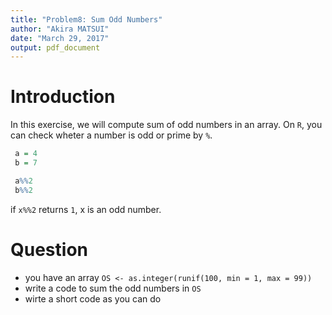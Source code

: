 ```yaml
---
title: "Problem8: Sum Odd Numbers"
author: "Akira MATSUI"
date: "March 29, 2017"
output: pdf_document
---
```


# Introduction

In this exercise, we will compute sum of odd numbers in an array. On `R`, you can check wheter a number is odd or prime by `%`.

```r
 a = 4
 b = 7

 a%%2
 b%%2
```

if `x%%2` returns `1`, x is an odd number.

# Question
- you have an array `OS <- as.integer(runif(100, min = 1, max = 99))`
- write a code to sum the odd numbers in `OS`
- wirte a short code as you can do